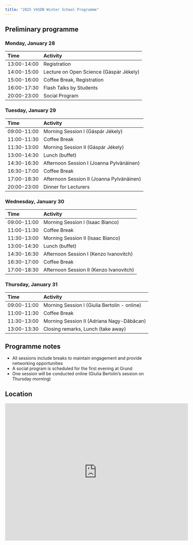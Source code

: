 ```yaml
---
title: "2025 V4SDB Winter School Programme"
---
```


## Preliminary programme {.unnumbered}

### Monday, January 28

| Time          | Activity                                    |
|:--------------|:--------------------------------------------|
| 13:00-14:00   | Registration                                |
| 14:00-15:00   | Lecture on Open Science (Gáspár Jékely)     |
| 15:00-16:00   | Coffee Break, Registration                  |
| 16:00-17:30   | Flash Talks by Students                     |
| 20:00-23:00   | Social Program                             |

### Tuesday, January 29

| Time          | Activity                                    |
|:--------------|:--------------------------------------------|
| 09:00-11:00   | Morning Session I (Gáspár Jékely)          |
| 11:00-11:30   | Coffee Break                               |
| 11:30-13:00   | Morning Session II (Gáspár Jékely)         |
| 13:00-14:30   | Lunch (buffet)                             |
| 14:30-16:30   | Afternoon Session I (Joanna Pylvänäinen)   |
| 16:30-17:00   | Coffee Break                               |
| 17:00-18:30   | Afternoon Session II (Joanna Pylvänäinen)  |
| 20:00-23:00   | Dinner for Lecturers                       |

### Wednesday, January 30

| Time          | Activity                                    |
|:--------------|:--------------------------------------------|
| 09:00-11:00   | Morning Session I (Isaac Bianco)           |
| 11:00-11:30   | Coffee Break                               |
| 11:30-13:00   | Morning Session II (Isaac Bianco)          |
| 13:00-14:30   | Lunch (buffet)                             |
| 14:30-16:30   | Afternoon Session I (Kenzo Ivanovitch)     |
| 16:30-17:00   | Coffee Break                               |
| 17:00-18:30   | Afternoon Session II (Kenzo Ivanovitch)    |

### Thursday, January 31

| Time          | Activity                                    |
|:--------------|:--------------------------------------------|
| 09:00-11:00   | Morning Session I (Giulia Bertolin - online) |
| 11:00-11:30   | Coffee Break                               |
| 11:30-13:00   | Morning Session II (Adriana Nagy-Dăbâcan)       |
| 13:00-13:30   | Closing remarks, Lunch (take away)         |

::: {.callout-note}
## Programme notes
- All sessions include breaks to maintain engagement and provide networking opportunities
- A social program is scheduled for the first evening at Grund
- One session will be conducted online (Giulia Bertolin's session on Thursday morning)
:::


## Location {.unnumbered}

```{=html}
<center>
<iframe src="https://www.google.com/maps/embed?pb=!1m18!1m12!1m3!1d2791.5959249048856!2d19.059148411877455!3d47.474579896964826!2m3!1f0!2f0!3f0!3m2!1i1024!2i768!4f13.1!3m3!1m2!1s0x4741ddaaf46cfc7d%3A0x3621cb6fd0c8825d!2zQnVkYXBlc3QsIFDDoXptw6FueSBQw6l0ZXIgc3RueS4gMS9BLCAxMTE3!5e1!3m2!1sen!2shu!4v1737054930007!5m2!1sen!2shu" width="600" height="450" style="border:0;" allowfullscreen="" loading="lazy" referrerpolicy="no-referrer-when-downgrade"></iframe>
</center>
```